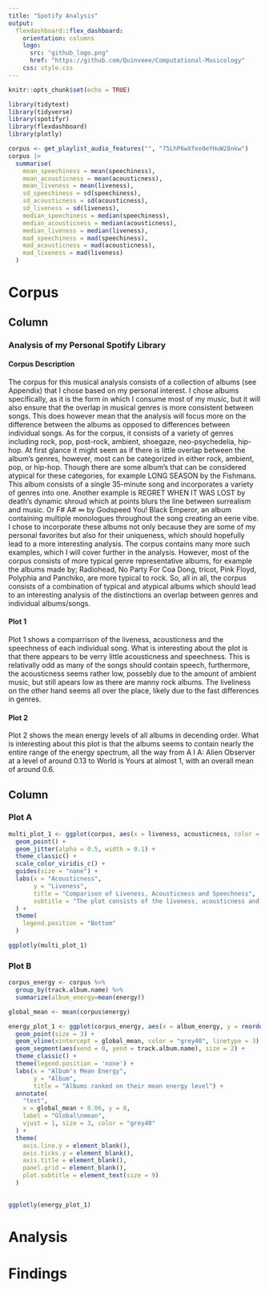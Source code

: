 ```yaml
---
title: "Spotify Analysis"
output:
  flexdashboard::flex_dashboard:
    orientation: columns
    logo: 
      src: "github_logo.png"
      href: "https://github.com/Quinveee/Computational-Musicology"
    css: style.css
---
```


```r
knitr::opts_chunk$set(echo = TRUE)

library(tidytext)
library(tidyverse)
library(spotifyr)
library(flexdashboard)
library(plotly)

corpus <- get_playlist_audio_features("", "75LhP6wXfee0eYHuW28nkw")
corpus |>
  summarise(
    mean_speechiness = mean(speechiness),
    mean_acousticness = mean(acousticness),
    mean_liveness = mean(liveness),
    sd_speechiness = sd(speechiness),
    sd_acousticness = sd(acousticness),
    sd_liveness = sd(liveness),
    median_speechiness = median(speechiness),
    median_acousticness = median(acousticness),
    median_liveness = median(liveness),
    mad_speechiness = mad(speechiness),
    mad_acousticness = mad(acousticness),
    mad_liveness = mad(liveness)
  )
```

Corpus
=====================================

Column {data-width=350}
-------------------------------------

### Analysis of my Personal Spotify Library

#### Corpus Description

The corpus for this musical analysis consists of a collection of albums (see Appendix) that I chose based on my personal interest. I chose albums specifically, as it is the form in which I consume most of my music, but it will also ensure that the overlap in musical genres is more consistent between songs. This does however mean that the analysis will focus more on the difference between the albums as opposed to differences between individual songs. As for the corpus, it consists of a variety of genres including rock, pop, post-rock, ambient, shoegaze, neo-psychedelia, hip-hop. At first glance it might seem as if there is little overlap between the album’s genres, however, most can be categorized in either rock, ambient, pop, or hip-hop. Though there are some album’s that can be considered atypical for these categories, for example LONG SEASON by the Fishmans. This album consists of a single 35-minute song and incorporates a variety of genres into one. Another example is REGRET WHEN IT WAS LOST by death’s dynamic shroud which at points blurs the line between surrealism and music. Or F# A# ∞ by Godspeed You! Black Emperor, an album containing multiple monologues throughout the song creating an eerie vibe. I chose to incorporate these albums not only because they are some of my personal favorites but also for their uniqueness, which should hopefully lead to a more interesting analysis. The corpus contains many more such examples, which I will cover further in the analysis. However, most of the corpus consists of more typical genre representative albums, for example the albums made by; Radiohead, No Party For Coa Dong, tricot, Pink Floyd, Polyphia and Panchiko, are more typical to rock. So, all in all, the corpus consists of a combination of typical and atypical albums which should lead to an interesting analysis of the distinctions an overlap between genres and individual albums/songs.

#### Plot 1

Plot 1 shows a comparrison of the liveness, acousticness and the speechness of each individual song. What is interesting about the plot is that there appears to be verry little acousticness and speechness. This is relativally odd as many of the songs should contain speech, furthermore, the acousticness seems rather low, possebly due to the amount of ambient music, but still apears low as there are manny rock albums. The liveliness on the other hand seems all over the place, likely due to the fast differences in genres.

#### Plot 2

Plot 2 shows the mean energy levels of all albums in decending order. What is interesting about this plot is that the albums seems to contain nearly the entire range of the energy spectrum, all the way from A I A: Alien Observer at a level of around 0.13 to World is Yours at almost 1, with an overall mean of around 0.6.


Column {data-width=650}
-------------------------------------

### Plot A

```r
multi_plot_1 <- ggplot(corpus, aes(x = liveness, acousticness, color = speechiness, size = speechiness)) + 
  geom_point() + 
  geom_jitter(alpha = 0.5, width = 0.1) +
  theme_classic() + 
  scale_color_viridis_c() + 
  guides(size = "none") +
  labs(x = "Acousticness",
       y = "Liveness",
       title = "Comparison of Liveness, Acousticness and Speechness",
       subtitle = "The plot consists of the liveness, acousticness and speechness of all individual songs"
  ) + 
  theme(
    legend.position = "Bottom"
  )

ggplotly(multi_plot_1)
```


### Plot B

```r
corpus_energy <- corpus %>% 
  group_by(track.album.name) %>%
  summarize(album_energy=mean(energy))

global_mean <- mean(corpus$energy)

energy_plot_1 <- ggplot(corpus_energy, aes(x = album_energy, y = reorder(track.album.name, album_energy), color = album_energy)) +
  geom_point(size = 3) +
  geom_vline(xintercept = global_mean, color = "grey40", linetype = 3) +
  geom_segment(aes(xend = 0, yend = track.album.name), size = 2) + 
  theme_classic() +
  theme(legend.position = 'none') +
  labs(x = "Album's Mean Energy",
       y = "Album",
       title = "Albums ranked on their mean energy level") + 
  annotate(
    "text",
    x = global_mean + 0.06, y = 8,
    label = "Global\nmean",
    vjust = 1, size = 3, color = "grey40"
  ) +
  theme(
    axis.line.y = element_blank(),
    axis.ticks.y = element_blank(),
    axis.title = element_blank(),
    panel.grid = element_blank(),
    plot.subtitle = element_text(size = 9)
  )
  

ggplotly(energy_plot_1)

```


Analysis
=====================================



Findings
=====================================


